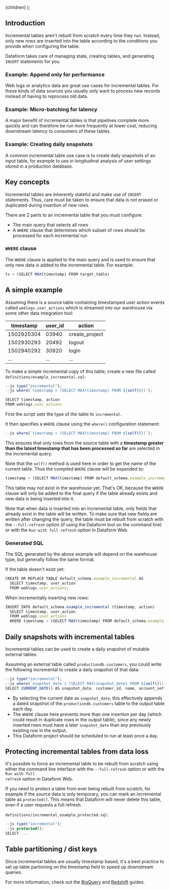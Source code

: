 
  <Documentation title="Incremental tables">{children}</Documentation>
);

## Introduction

Incremental tables aren't rebuilt from scratch every time they run. Instead, only new rows are inserted into the table according to the conditions you provide when configuring the table.

Dataform takes care of managing state, creating tables, and generating `INSERT` statements for you.

### Example: Append only for performance

Web logs or analytics data are great use cases for incremental tables. For these kinds of data sources you usually only want to process new records instead of having to reprocess old data.

### Example: Micro-batching for latency

A major benefit of incremental tables is that pipelines complete more quickly and can therefore be run more frequently at lower cost, reducing downstream latency to consumers of these tables.

### Example: Creating daily snapshots

A common incremental table use case is to create daily snapshots of an input table, for example to use in longitudinal analysis of user settings stored in a production database.

## Key concepts

Incremental tables are inherently stateful and make use of `INSERT` statements. Thus, care must be taken to ensure that data is not erased or duplicated during insertion of new rows.

There are 2 parts to an incremental table that you must configure:

- The main query that selects all rows
- A `WHERE` clause that determines which subset of rows should be processed for each incremental run

### `WHERE` clause

The `WHERE` clause is applied to the main query and is used to ensure that only new data is added to the incremental table. For example:

```js
ts > (SELECT MAX(timestamp) FROM target_table)
```

## A simple example

Assuming there is a source table containing timestamped user action events called `weblogs.user_actions` which is streamed into our warehouse via some other data integration tool:

<table className="pt-html-table pt-html-table-striped .modifier" style={{ width: "100%" }}>
  <thead>
    <tr>
      <th>timestamp</th>
      <th>user_id</th>
      <th>action</th>
    </tr>
  </thead>
  <tbody>
    <tr>
      <td>1502920304</td>
      <td>03940</td>
      <td>create_project</td>
    </tr>
    <tr>
      <td>1502930293</td>
      <td>20492</td>
      <td>logout</td>
    </tr>
    <tr>
      <td>1502940292</td>
      <td>30920</td>
      <td>login</td>
    </tr>
    <tr>
      <td>...</td>
      <td>...</td>
      <td>...</td>
    </tr>
  </tbody>
</table>

To make a simple incremental copy of this table, create a new file called `definitions/example_incremental.sql`:

```js
--js type("incremental");
--js where(`timestamp > (SELECT MAX(timestamp) FROM ${self()})`);

SELECT timestamp, action
FROM weblogs.user_actions
```

First the script sets the type of the table to `incremental`.

It then specifies a `WHERE` clause using the `where()` configuration statement:

```js
--js where(`timestamp > (SELECT MAX(timestamp) FROM ${self()})`);
```

This ensures that only rows from the source table with a <b>timestamp greater than the latest timestamp that has been processed so far</b> are selected in the incremental query.

Note that the `self()` method is used here in order to get the name of the current table. Thus the compiled `WHERE` clause will be expanded to:

```js
timestamp > (SELECT MAX(timestamp) FROM default_schema.example_incremental)
```

This table may not exist in the warehouse yet. That's OK, because the `WHERE` clause will only be added to the final query if the table already exists and new data is being inserted into it.

<div className="pt-callout pt-icon-info-sign pt-intent-warning" markdown="1">
  Note that when data is inserted into an incremental table, only fields that already exist in the
  table will be written. To make sure that new fields are written after changing the query, the
  table must be rebuilt from scratch with the <code>--full-refresh</code> option (if using the
  Dataform tool on the command line) or with the <code>Run with full refresh</code> option in
  Dataform Web.
</div>

### Generated SQL

The SQL generated by the above example will depend on the warehouse type, but generally follow the same format.

If the table doesn't exist yet:

```js
CREATE OR REPLACE TABLE default_schema.example_incremental AS
  SELECT timestamp, user_action
  FROM weblogs.user_actions;
```

When incrementally inserting new rows:

```js
INSERT INTO default_schema.example_incremental (timestamp, action)
  SELECT timestamp, user_action
  FROM weblogs.user_actions
  WHERE timestamp > (SELECT MAX(timestamp) FROM default_schema.example_incremental)
```

## Daily snapshots with incremental tables

Incremental tables can be used to create a daily snapshot of mutable external tables.

Assuming an external table called `productiondb.customers`, you could write the following incremental to create a daily snapshot of that data:

```js
--js type("incremental");
--js where(`snapshot_date > (SELECT MAX(snapshot_date) FROM ${self()})`);
SELECT CURRENT_DATE() AS snapshot_date, customer_id, name, account_settings FROM productiondb.customers
```

- By selecting the current date as `snapshot_date`, this effectively appends a dated snapshot of the `productiondb.customers` table to the output table each day.
- The `WHERE` clause here prevents more than one insertion per day (which could result in duplicate rows in the output table), since any newly inserted rows must have a later `snapshot_date`
  than any previously existing row in the output.
- This Dataform project should be scheduled to run at least once a day.

## Protecting incremental tables from data loss

It's possible to force an incremental table to be rebuilt from scratch using either the command line interface with the <code>--full-refresh</code> option or with the <code>Run with full refresh</code> option in Dataform Web.

If you need to protect a table from ever being rebuilt from scratch, for example if the source data is only temporary, you can mark an incremental table as `protected()`.
This means that Dataform will never delete this table, even if a user requests a full refresh.

`definitions/incremental_example_protected.sql`:

```js
--js type("incremental");
--js protected();
SELECT ...
```

## Table partitioning / dist keys

Since incremental tables are usually timestamp based, it's a best practice to set up table partioning on the timestamp field to speed up downstream queries.

For more information, check out the [BigQuery](/guides/warehouses/bigquery) and [Redshift](/guides/warehouses/redshift) guides.
